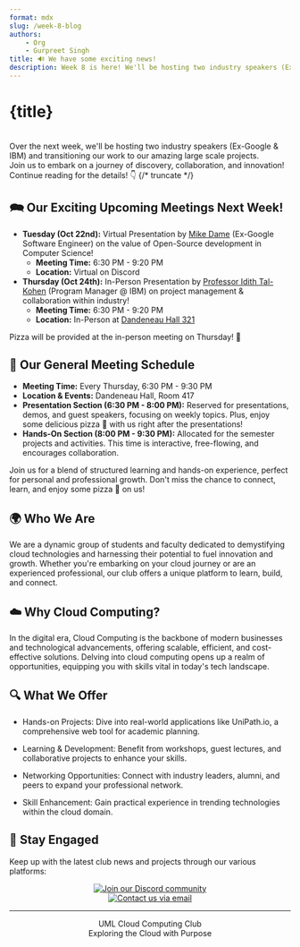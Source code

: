```yaml
---
format: mdx
slug: /week-8-blog
authors: 
    - Org
    - Gurpreet Singh
title: 🔊 We have some exciting news!
description: Week 8 is here! We'll be hosting two industry speakers (Ex-Google & IBM) and transitioning our work to our amazing large scale projects.
---
```


# {title} 
<br/>
Over the next week, we'll be hosting two industry speakers (Ex-Google & IBM) and transitioning our work to our amazing large scale projects.<br/>
Join us to embark on a journey of discovery, collaboration, and innovation!<br/>
Continue reading for the details! 👇
{/* truncate */}

 
## 🗪 Our Exciting Upcoming Meetings Next Week!
- **Tuesday (Oct 22nd):** Virtual Presentation by [Mike Dame](https://www.linkedin.com/in/mike-dame-98600b35/) (Ex-Google Software Engineer) on the value of Open-Source development in Computer Science!
    - **Meeting Time:** 6:30 PM - 9:20 PM
    - **Location:** Virtual on Discord
- **Thursday (Oct 24th):** In-Person Presentation by [Professor Idith Tal-Kohen](https://www.linkedin.com/in/idith/) (Program Manager @ IBM) on project management & collaboration within industry!
    - **Meeting Time:** 6:30 PM - 9:20 PM
    - **Location:** In-Person at [Dandeneau Hall 321](https://www.uml.edu/maps/search/markers/fff8e7b7-4b66-41b8-900a-390643438993?query=Dandean)

Pizza will be provided at the in-person meeting on Thursday! 🍕
 
## 📅 Our General Meeting Schedule
- **Meeting Time:** Every Thursday, 6:30 PM - 9:30 PM
- **Location & Events:** Dandeneau Hall, Room 417
- **Presentation Section (6:30 PM - 8:00 PM):** Reserved for presentations, demos, and guest speakers, focusing on weekly topics. Plus, enjoy some delicious pizza 🍕 with us right after the presentations!
- **Hands-On Section (8:00 PM - 9:30 PM):** Allocated for the semester projects and activities. This time is interactive, free-flowing, and encourages collaboration.

Join us for a blend of structured learning and hands-on experience, perfect for personal and professional growth. Don't miss the chance to connect, learn, and enjoy some pizza 🍕 on us!
 
## 🌍 Who We Are
We are a dynamic group of students and faculty dedicated to demystifying cloud technologies and harnessing their potential to fuel innovation and growth. Whether you're embarking on your cloud journey or are an experienced professional, our club offers a unique platform to learn, build, and connect.

 
## ☁️ Why Cloud Computing?
In the digital era, Cloud Computing is the backbone of modern businesses and technological advancements, offering scalable, efficient, and cost-effective solutions. Delving into cloud computing opens up a realm of opportunities, equipping you with skills vital in today's tech landscape.


## 🔍 What We Offer
- Hands-on Projects: Dive into real-world applications like UniPath.io, a comprehensive web tool for academic planning.

- Learning & Development: Benefit from workshops, guest lectures, and collaborative projects to enhance your skills.

- Networking Opportunities: Connect with industry leaders, alumni, and peers to expand your professional network.

- Skill Enhancement: Gain practical experience in trending technologies within the cloud domain.

 

## 🤝 Stay Engaged
Keep up with the latest club news and projects through our various platforms:
<center>
    <a style={{padding: 4}} href="https://discord.gg/TZuMgMsC8X">
        <img style={{ borderRadius: "8px" }} src="https://img.shields.io/discord/890983857938116729?logo=discord&logoColor=white&style=for-the-badge" alt="Join our Discord community"/>
    </a>
    <br/>
    <a style={{padding: 4}} href="mailto:cloudcomputingclub@uml.edu">
        <img style={{ borderRadius: "8px" }} src="https://img.shields.io/badge/Email-cloudcomputingclub%40uml.edu-red.svg?logo=gmail&logoColor=white&style=for-the-badge" alt="Contact us via email"/>
    </a>
</center>

---
<center>UML Cloud Computing Club</center>
<center>Exploring the Cloud with Purpose</center>
